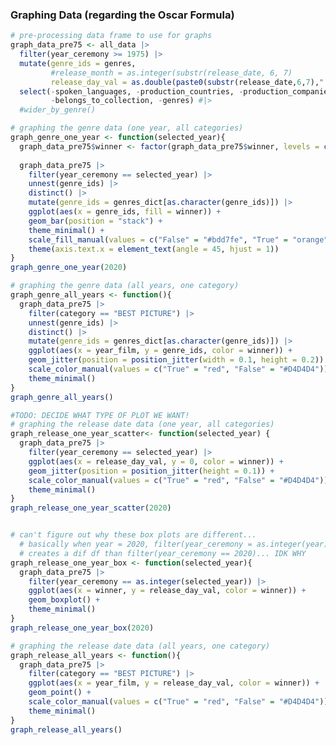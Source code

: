 ### Graphing Data (regarding the Oscar Formula)
```r
# pre-processing data frame to use for graphs
graph_data_pre75 <- all_data |>
  filter(year_ceremony >= 1975) |>
  mutate(genre_ids = genres,
         #release_month = as.integer(substr(release_date, 6, 7)
         release_day_val = as.double(paste0(substr(release_date,6,7),".", substr(release_date,9,10)))) |>
  select(-spoken_languages, -production_countries, -production_companies, 
         -belongs_to_collection, -genres) #|>
  #wider_by_genre() 
```

```r
# graphing the genre data (one year, all categories)
graph_genre_one_year <- function(selected_year){
  graph_data_pre75$winner <- factor(graph_data_pre75$winner, levels = c("True", "False"))
  
  graph_data_pre75 |>
    filter(year_ceremony == selected_year) |>
    unnest(genre_ids) |>
    distinct() |>
    mutate(genre_ids = genres_dict[as.character(genre_ids)]) |>
    ggplot(aes(x = genre_ids, fill = winner)) + 
    geom_bar(position = "stack") +
    theme_minimal() + 
    scale_fill_manual(values = c("False" = "#bdd7fe", "True" = "orange")) + 
    theme(axis.text.x = element_text(angle = 45, hjust = 1))
}
graph_genre_one_year(2020)
```

```r
# graphing the genre data (all years, one category)
graph_genre_all_years <- function(){
  graph_data_pre75 |>
    filter(category == "BEST PICTURE") |>
    unnest(genre_ids) |>
    distinct() |>
    mutate(genre_ids = genres_dict[as.character(genre_ids)]) |>
    ggplot(aes(x = year_film, y = genre_ids, color = winner)) + 
    geom_jitter(position = position_jitter(width = 0.1, height = 0.2)) +
    scale_color_manual(values = c("True" = "red", "False" = "#D4D4D4")) + 
    theme_minimal() 
}
graph_genre_all_years()
```

```r
#TODO: DECIDE WHAT TYPE OF PLOT WE WANT!
# graphing the release date data (one year, all categories) 
graph_release_one_year_scatter<- function(selected_year) {
  graph_data_pre75 |>
    filter(year_ceremony == selected_year) |>
    ggplot(aes(x = release_day_val, y = 0, color = winner)) +
    geom_jitter(position = position_jitter(height = 0.1)) + 
    scale_color_manual(values = c("True" = "red", "False" = "#D4D4D4")) + 
    theme_minimal()
}
graph_release_one_year_scatter(2020)


# can't figure out why these box plots are different...
  # basically when year = 2020, filter(year_ceremony = as.integer(year)) 
  # creates a dif df than filter(year_ceremony == 2020)... IDK WHY
graph_release_one_year_box <- function(selected_year){
  graph_data_pre75 |>
    filter(year_ceremony == as.integer(selected_year)) |>
    ggplot(aes(x = winner, y = release_day_val, color = winner)) +
    geom_boxplot() + 
    theme_minimal()
}
graph_release_one_year_box(2020)
```

```r
# graphing the release date data (all years, one category)
graph_release_all_years <- function(){
  graph_data_pre75 |>
    filter(category == "BEST PICTURE") |>
    ggplot(aes(x = year_film, y = release_day_val, color = winner)) +
    geom_point() + 
    scale_color_manual(values = c("True" = "red", "False" = "#D4D4D4")) + 
    theme_minimal()
}
graph_release_all_years()
```
